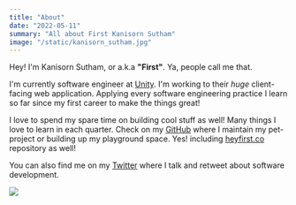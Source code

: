 ```yaml
---
title: "About"
date: "2022-05-11"
summary: "All about First Kanisorn Sutham"
image: "/static/kanisorn_sutham.jpg"
---
```


Hey! I'm Kanisorn Sutham, or a.k.a **"First"**. Ya, people call me that.

I'm currently software engineer at [Unity](https://unity.com). I'm working to their _huge_ client-facing web application. Applying every software engineering practice I learn so far since my first career to make the things great!

I love to spend my spare time on building cool stuff as well! Many things I love to learn in each quarter. Check on my [GitHub](https://github.com/heyfirst) where I maintain my pet-project or building up my playground space. Yes! including [heyfirst.co](https://github.com/heyfirst/heyfirst.co/) repository as well!

You can also find me on my [Twitter](https://twitter.com/heyfirst_) where I talk and retweet about software development.

<Image src="/static/kanisorn_sutham.jpg" height={670} width={1000} priority />
